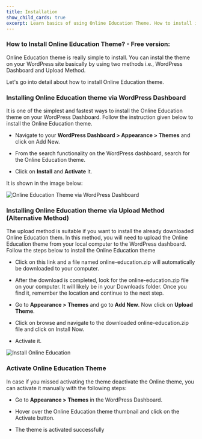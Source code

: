 ---
title: Installation
show_child_cards: true
excerpt: Learn basics of using Online Education Theme. How to install it on your WordPress setup.
---

### How to Install Online Education Theme? - Free version: 

Online Education theme is really simple to install. You can instal the theme on your WordPress site basically by using two methods i.e., WordPress Dashboard and Upload Method. 

Let's go into detail about how to install Online Education theme. 

### Installing Online Education theme via WordPress Dashboard 

It is one of the simplest and fastest ways to install the Online Education theme on your WordPress Dashboard. Follow the instruction given below to install the Online Education theme. 

- Navigate to your **WordPress Dashboard > Appearance > Themes** and click on Add New. 

- From the search functionality on the WordPress dashboard, search for the Online Education theme. 

- Click on **Install** and **Activate** it. 

It is shown in the image below: 

![Online Education Theme via WordPress Dashboard](https://user-images.githubusercontent.com/109593521/183817284-060d7bcd-cc1c-4100-b15c-0f5e1bc07b0c.png)

### Installing Online Education theme via Upload Method (Alternative Method) 

The upload method is suitable if you want to install the already downloaded Online Education them. In this method, you will need to upload the Online Education theme from your local computer to the WordPress dashboard. Follow the steps below to install the Online Education theme 

- Click on this link and a file named online-education.zip will automatically be downloaded to your computer. 

- After the download is completed, look for the online-education.zip file on your computer. It will likely be in your Downloads folder. Once you find it, remember the location and continue to the next step. 

- Go to **Appearance > Themes** and go to **Add New**. Now click on **Upload Theme**. 

- Click on browse and navigate to the downloaded online-education.zip file and click on Install Now. 

- Activate it.

![Install Online Education](https://user-images.githubusercontent.com/109593521/184287805-fbb40635-0a5a-4c95-8855-39adc7bf2627.gif)


### Activate Online Education Theme 

In case if you missed activating the theme deactivate the Online theme, you can activate it manually with the following steps: 

- Go to **Appearance > Themes** in the WordPress Dashboard. 

- Hover over the Online Education theme thumbnail and click on the Activate button. 

- The theme is activated successfully
